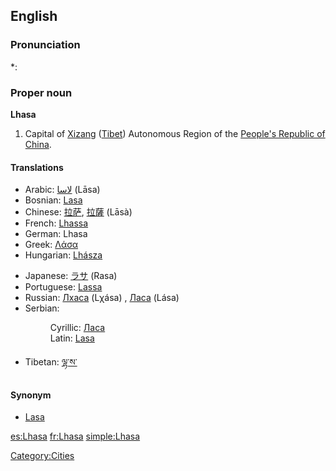 ==English==
{{wikipedia}}

===Pronunciation===
*: {{rhymes|ɑːsə}}

===Proper noun===
'''Lhasa'''

# Capital of [[Xizang]] ([[Tibet]]) Autonomous Region of the [[People's Republic of China]].

====Translations====
{{trans-top|Capital of Xizang (Tibet)}}
* Arabic: [[لاسا]] (Lāsa)
* Bosnian: [[Lasa#Bosnian|Lasa]] {{f}}
* Chinese: [[拉萨]], [[拉薩]] (Lāsà)
* French: [[Lhassa]]
* German: Lhasa
* Greek: [[Λάσα]]
* Hungarian: [[Lhásza]]
{{trans-mid}}
* Japanese: [[ラサ]] (Rasa)
* Portuguese: [[Lassa]]
* Russian: [[Лхаса]] (Lχása) {{f}}, [[Ласа]] (Lása) {{f}}
* Serbian:
*: Cyrillic: [[Ласа#Serbian|Ласа]] {{f}}
*: Latin: [[Lasa#Serbian|Lasa]] {{f}}
* Tibetan: [[ལྷ་ས་]]
{{trans-bottom}}

====Synonym====
* [[Lasa]]

[[Category:Cities]]

[[es:Lhasa]]
[[fr:Lhasa]]
[[simple:Lhasa]]
